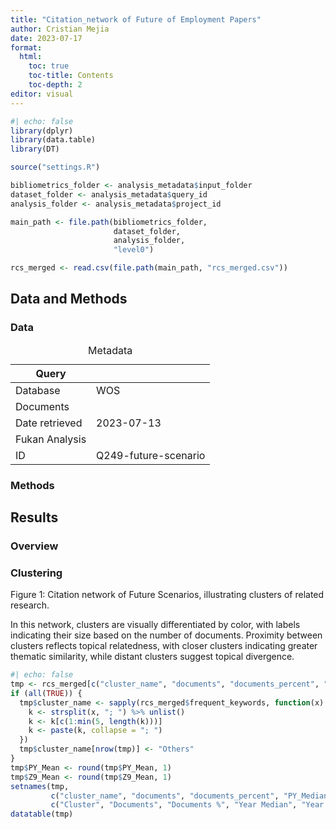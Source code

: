 ```yaml
---
title: "Citation_network of Future of Employment Papers"
author: Cristian Mejia
date: 2023-07-17
format: 
  html:
    toc: true
    toc-title: Contents
    toc-depth: 2
editor: visual
---
```

```r
#| echo: false
library(dplyr)
library(data.table)
library(DT)

source("settings.R")

bibliometrics_folder <- analysis_metadata$input_folder
dataset_folder <- analysis_metadata$query_id
analysis_folder <- analysis_metadata$project_id

main_path <- file.path(bibliometrics_folder,
                       dataset_folder,
                       analysis_folder,
                       "level0")

rcs_merged <- read.csv(file.path(main_path, "rcs_merged.csv"))
```
## Data and Methods

### Data
| Query           |          |
|-----------------|-----------------------------------|
| Database        | WOS  |
| Documents       | |
| Date retrieved  | 2023-07-13          |
| Fukan Analysis  |                        |
| ID              | Q249-future-scenario  |
: Metadata

### Methods

## Results
### Overview




### Clustering
Figure 1: Citation network of Future Scenarios, illustrating clusters of related research.

In this network, clusters are visually differentiated by color, with labels indicating their size based on the number of documents. Proximity between clusters reflects topical relatedness, with closer clusters indicating greater thematic similarity, while distant clusters suggest topical divergence.

```r
#| echo: false
tmp <- rcs_merged[c("cluster_name", "documents", "documents_percent", "PY_Median", "PY_Mean", "Z9_Median", "Z9_Mean", "rcs_label")]
if (all(TRUE)) {
  tmp$cluster_name <- sapply(rcs_merged$frequent_keywords, function(x) {
    k <- strsplit(x, "; ") %>% unlist()
    k <- k[c(1:min(5, length(k)))]
    k <- paste(k, collapse = "; ")
  })
  tmp$cluster_name[nrow(tmp)] <- "Others"
}
tmp$PY_Mean <- round(tmp$PY_Mean, 1)
tmp$Z9_Mean <- round(tmp$Z9_Mean, 1)
setnames(tmp, 
         c("cluster_name", "documents", "documents_percent", "PY_Median", "PY_Mean", "Z9_Median", "Z9_Mean", "rcs_label"),
         c("Cluster", "Documents", "Documents %", "Year Median", "Year Mean", "Cites Median", "Cites Mean", "Label"))
datatable(tmp)
```


